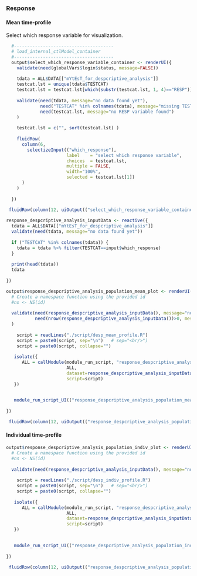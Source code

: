  
### Response  <a name="run_sim"></a>


#### Mean time-profile <a name="run_sim"></a>

Select which response variable for visualization. 
```r
  
  #--------------------------------------  
  # load_internal_ctlModel_container
  #-------------------------------------- 
  output$select_which_response_variable_container <- renderUI({
    validate(need(globalVars$login$status, message=FALSE)) 
    
    tdata = ALL$DATA[["mYtEsT_for_despcriptive_analysis"]] 
    testcat.lst = unique(tdata$TESTCAT)
    testcat.lst = testcat.lst[which(substr(testcat.lst, 1, 4)=="RESP")]
   
    validate(need(tdata, message="no data found yet"), 
             need("TESTCAT" %in% colnames(tdata), message="missing TESTCAT variable"), 
             need(testcat.lst, message="no RESP variable found")
    )
   
    testcat.lst = c("", sort(testcat.lst) )
    
    fluidRow(
      column(6, 
        selectizeInput(("which_response"), 
                       label    = "select which response variable", 
                       choices  = testcat.lst, 
                       multiple = FALSE,
                       width="100%", 
                       selected = testcat.lst[1])
      )
    )
    
  })
  
 fluidRow(column(12, uiOutput(("select_which_response_variable_container"))))


```




```r
response_despcriptive_analysis_inputData <- reactive({
  tdata = ALL$DATA[["mYtEsT_for_despcriptive_analysis"]] 
  validate(need(tdata, message="no data found yet"))
  
  if ("TESTCAT" %in% colnames(tdata)) {
    tdata = tdata %>% filter(TESTCAT==input$which_response)
  }
  
  print(head(tdata))
  tdata
  
})
```


```r
 
output$response_despcriptive_analysis_population_mean_plot <- renderUI({ 
  # Create a namespace function using the provided id
  #ns <- NS(id)
  
  validate(need(response_despcriptive_analysis_inputData(), message="no data found yet"), 
           need(nrow(response_despcriptive_analysis_inputData())>0, message="data is empty")
  )
  
    script = readLines("./script/desp_mean_profile.R")
    script = paste0(script, sep="\n")   # sep="<br/>")
    script = paste0(script, collapse="")
  
   isolate({ 
      ALL = callModule(module_run_script, "response_despcriptive_analysis_population_mean_plot", 
                       ALL, 
                       dataset=response_despcriptive_analysis_inputData(), 
                       script=script)
   }) 
  

   module_run_script_UI(("response_despcriptive_analysis_population_mean_plot"), label = NULL) 
     
})

 fluidRow(column(12, uiOutput(("response_despcriptive_analysis_population_mean_plot"))))

```
 


#### Individual time-profile <a name="run_sim"></a>



```r
 
output$response_despcriptive_analysis_population_indiv_plot <- renderUI({ 
  # Create a namespace function using the provided id
  #ns <- NS(id)
  
  validate(need(response_despcriptive_analysis_inputData(), message="no data found yet"))
  
    script = readLines("./script/desp_indiv_profile.R")
    script = paste0(script, sep="\n")   # sep="<br/>")
    script = paste0(script, collapse="")
  
   isolate({ 
      ALL = callModule(module_run_script, "response_despcriptive_analysis_population_indiv_plot", 
                       ALL, 
                       dataset=response_despcriptive_analysis_inputData(), 
                       script=script)
   }) 
  

   module_run_script_UI(("response_despcriptive_analysis_population_indiv_plot"), label = NULL) 
     
})

 fluidRow(column(12, uiOutput(("response_despcriptive_analysis_population_indiv_plot"))))

```

